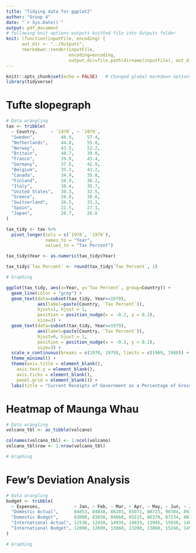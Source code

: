 ```yaml
---
title: "Tidying data for ggplot2"
author: "Group 4"
date: "`r Sys.Date()`"
output: pdf_document
# following knit options outputs knitted file into Outputs folder
knit: (function(inputFile, encoding) {
      out_dir <- "../Outputs";
      rmarkdown::render(inputFile,
                        encoding=encoding,
                        output_dir=file.path(dirname(inputFile), out_dir))})
---
```


```r
knitr::opts_chunk$set(echo = FALSE)   # Changed global markdown options to echo = FALSE
library(tidyverse)
```

# Tufte slopegraph

```r
# Data wrangling
tax <- tribble(
  ~ Country,     ~ `1970`, ~ `1979`,
  "Sweden",          46.9,     57.4,
  "Netherlands",     44.0,     55.8,
  "Norway",          43.5,     52.2,
  "Britain",         40.7,     39.0,
  "France",          39.0,     43.4,
  "Germany",         37.5,     42.9,
  "Belgium",         35.2,     43.2,
  "Canada",          34.9,     35.8,
  "Finland",         34.9,     38.2,
  "Italy",           30.4,     35.7,
  "United States",   30.3,     32.5,
  "Greece",          26.8,     30.6,
  "Switzerland",     26.5,     33.2,
  "Spain",           22.5,     27.1,
  "Japan",           20.7,     26.6
)

tax_tidy <- tax %>%
  pivot_longer(cols = c(`1970`, `1979`),
               names_to = "Year",
               values_to = "Tax Percent")

tax_tidy$Year <- as.numeric(tax_tidy$Year)

tax_tidy$`Tax Percent` <- round(tax_tidy$`Tax Percent`, 1)

# Graphing

ggplot(tax_tidy, aes(x=Year, y=`Tax Percent`, group=Country)) +
  geom_line(color = "grey") +
  geom_text(data=subset(tax_tidy, Year==1970),
            aes(label=paste(Country, `Tax Percent`)),
            hjust=1, hjust = 1, 
            position = position_nudge(x = -0.2, y = 0.2),
            size=3) +
  geom_text(data=subset(tax_tidy, Year==1979),
            aes(label=paste(Country, `Tax Percent`)),
            hjust=0, hjust = 1,
            position = position_nudge(x = -0.2, y = 0.2),
            size=3) +
  scale_x_continuous(breaks = c(1970, 1979), limits = c(1969, 1980)) +
  theme_minimal() +
  theme(axis.title = element_blank(),
    axis.text.y = element_blank(),
    axis.ticks = element_blank(),
    panel.grid = element_blank()) +
  labs(title = "Current Receipts of Government as a Percentage of Gross Domestic Product, 1970 and 1979")
```


# Heatmap of Maunga Whau

```r
# Data wrangling
volcano_tbl <- as_tibble(volcano)

colnames(volcano_tbl) <- 1:ncol(volcano) 
volcano_tbl$row <- 1:nrow(volcano_tbl)

# Graphing

```


# Few's Deviation Analysis

```r
# Data wrangling
budget <- tribble(
  ~ Expenses,             ~ Jan, ~ Feb, ~ Mar, ~ Apr, ~ May, ~ Jun, ~ Jul, ~ Aug, ~ Sep, ~ Oct, ~ Nov, ~ Dec,
  "Domestic Actual",      84853, 84838, 88103, 85072, 88723, 90384, 89374, 95273, 94239, 92394, 96934, 105034,
  "Domestic Budget",      83000, 83830, 84668, 85515, 86370, 87234, 88106, 88987, 89877, 90776, 91684, 92600,
  "International Actual", 12538, 12438, 14934, 14033, 13945, 15938, 14086, 15934, 13945, 17338, 19384, 22394,
  "International Budget", 12000, 12600, 13860, 13200, 13860, 15246, 14520, 15246, 16771, 15972, 16771, 18448
)

# Graphing

```
